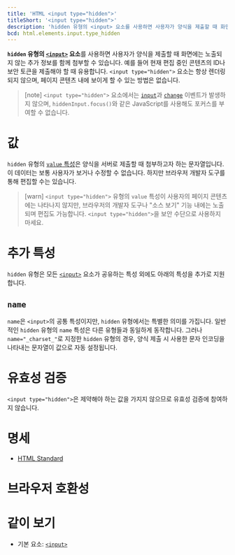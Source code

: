 ```yaml
---
title: 'HTML <input type="hidden">'
titleShort: '<input type="hidden">'
description: 'hidden 유형의 <input> 요소를 사용하면 사용자가 양식을 제출할 때 화면에는 노출되지 않는 추가 정보를 함께 첨부할 수 있습니다.'
bcd: html.elements.input.type_hidden
---
```


**`hidden` 유형의 [`<input>`](../input) 요소**를 사용하면 사용자가 양식을 제출할 때 화면에는 노출되지 않는 추가 정보를 함께 첨부할 수 있습니다. 예를 들어 현재 편집 중인 콘텐츠의 ID나 보안 토큰을 제출해야 할 때 유용합니다. `<input type="hidden">` 요소는 항상 렌더링 되지 않으며, 페이지 콘텐츠 내에 보이게 할 수 있는 방법은 없습니다.

> [note] `<input type="hidden">` 요소에서는 [`input`](https://developer.mozilla.org/en-US/docs/Web/API/Element/input_event)과 [`change`](https://developer.mozilla.org/en-US/docs/Web/API/HTMLElement/change_event) 이벤트가 발생하지 않으며, `hiddenInput.focus()`와 같은 JavaScript를 사용해도 포커스를 부여할 수 없습니다.

# 값

`hidden` 유형의 [`value` 특성](../input#term-value)은 양식을 서버로 제출할 때 첨부하고자 하는 문자열입니다. 이 데이터는 보통 사용자가 보거나 수정할 수 없습니다. 하지만 브라우저 개발자 도구를 통해 편집할 수는 있습니다.

> [warn] `<input type="hidden">` 유형의 `value` 특성이 사용자의 페이지 콘텐츠에는 나타나지 않지만, 브라우저의 개발자 도구나 "소스 보기" 기능 내에는 노출되며 편집도 가능합니다. `<input type="hidden">`을 보안 수단으로 사용하지 마세요.

# 추가 특성

`hidden` 유형은 모든 [`<input>`](../input) 요소가 공유하는 특성 외에도 아래의 특성을 추가로 지원합니다.

## `name`

`name`은 `<input>`의 공통 특성이지만, `hidden` 유형에서는 특별한 의미를 가집니다. 일반적인 `hidden` 유형의 `name` 특성은 다른 유형들과 동일하게 동작합니다. 그러나 `name="_charset_"`로 지정한 `hidden` 유형의 경우, 양식 제출 시 사용한 문자 인코딩을 나타내는 문자열이 값으로 자동 설정됩니다.

# 유효성 검증

`<input type="hidden">`은 제약해야 하는 값을 가지지 않으므로 유효성 검증에 참여하지 않습니다.

# 명세

- [HTML Standard](<https://html.spec.whatwg.org/multipage/input.html#hidden-state-(type=hidden)>)

# 브라우저 호환성

<BrowserCompat data={props.bcd} />

# 같이 보기

- 기본 요소: [`<input>`](./input)
